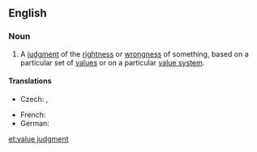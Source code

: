 ==English==
{{wikipedia}}
===Noun===
{{en-noun|head=[[value]] [[judgment]]}}

# {{context|philosophy|lang=en}} A [[judgment]] of the [[rightness]] or [[wrongness]] of something, based on a particular set of [[value]]s or on a particular [[value system]].

====Translations====
{{trans-top|judgment}}
* Czech: {{t|cs|hodnotový soud|m}}, {{t|cs|hodnotící soud|m}}
{{trans-mid}}
* French: {{t|fr|jugement de valeur|m}}
* German: {{t|de|Werturteil|n}}
{{trans-bottom}}

[[et:value judgment]]